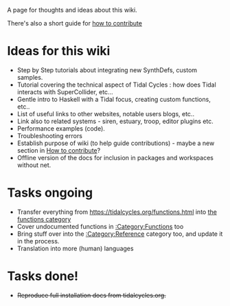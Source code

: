 A page for thoughts and ideas about this wiki.

There's also a short guide for [[Help:How to contribute|how to contribute]]

= Ideas for this wiki =

* Step by Step tutorials about integrating new SynthDefs, custom samples. 
* Tutorial covering the technical aspect of Tidal Cycles : how does Tidal interacts with SuperCollider, etc...
* Gentle intro to Haskell with a Tidal focus, creating custom functions, etc..
* List of useful links to other websites, notable users blogs, etc..
* Link also to related systems - siren, estuary, troop, editor plugins etc.
* Performance examples (code).
* Troubleshooting errors
* Establish purpose of wiki (to help guide contributions) - maybe a new section in [[How to contribute]]?
* Offline version of the docs for inclusion in packages and workspaces without net.

= Tasks ongoing = 

* Transfer everything from https://tidalcycles.org/functions.html into [[:Category:Functions|the functions category]]
* Cover undocumented functions in [[:Category:Functions]] too
* Bring stuff over into the [[:Category:Reference]] category too, and update it in the process.
* Translation into more (human) languages

= Tasks done! =

* <del>Reproduce full installation docs from tidalcycles.org.</del>